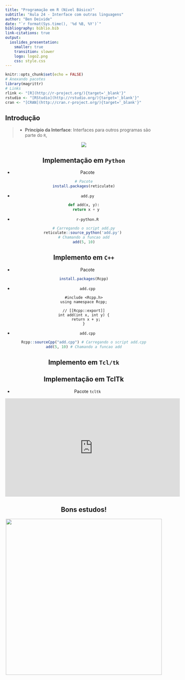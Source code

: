 ```yaml
---
title: "Programação em R (Nível Básico)"
subtitle: "Aula 24 - Interface com outras linguagens"
author: "Ben Deivide"
date: "`r format(Sys.time(), '%d %B, %Y')`"
bibliography: biblio.bib
link-citations: true
output: 
  ioslides_presentation:
    smaller: true
    transition: slower
    logo: logo2.png
    css: style.css
---
```


```r
knitr::opts_chunk$set(echo = FALSE)
# Anexando pacotes
library(magrittr)
# Links
rlink <- "[R](http://r-project.org/){target='_blank'}"
rstudio <- "[RStudio](http://rstudio.org/){target='_blank'}"
cran <- "[CRAN](http://cran.r-project.org/){target='_blank'}"
```

## Introdução

<blockquote>
<p>
- **Princípio da Interface**: Interfaces para outros programas são parte do `R`,
</p>
</blockquote>

<center>
![](interfacer.png)
<center/>

## Implementação em `Python`

- Pacote
```r
# Pacote
install.packages(reticulate)
```
- `add.py`
```python
def add(x, y):
  return x + y
```
- `r-python.R`
```r
# Carregando o script add.py
reticulate::source_python('add.py') 
# Chamando a funcao add
add(5, 10)
```

## Implemento em `C++`

- Pacote
```r
install.packages(Rcpp)
```

- `add.cpp`
```Rcpp
#include <Rcpp.h>
using namespace Rcpp;

// [[Rcpp::export]]
int add(int x, int y) {
  return x + y;
}
```
- `add.cpp`
```r
Rcpp::sourceCpp("add.cpp") # Carregando o script add.cpp
add(5, 10) # Chamando a funcao add
```

## Implemento em `Tcl/tk`

## Implementação em TclTk {.smaller}

- Pacote `tcltk`

<iframe width="560" height="315" src="https://www.youtube.com/embed/u1AQoCEfOF0" frameborder="0" allow="accelerometer; autoplay; clipboard-write; encrypted-media; gyroscope; picture-in-picture" allowfullscreen></iframe>

## Bons estudos!


<center>
[![](logo2.png){height=500 width=500}](http://youtube.com/bendeivide){target="_blank"}
</center>


